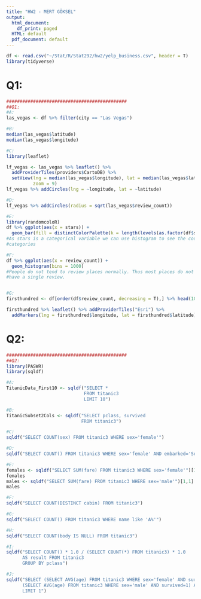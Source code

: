 ```yaml
---
title: "HW2 - MERT GÖKSEL"
output:
  html_document:
    df_print: paged
  HTML: default
  pdf_document: default
---
```

```r
df <- read.csv("~/Stat/R/Stat292/hw2/yelp_business.csv", header = T)
library(tidyverse)
```

# Q1:
```r
#############################################
##Q1:
#A:
las_vegas <- df %>% filter(city == "Las Vegas")

#B:
median(las_vegas$latitude)
median(las_vegas$longitude)

#C:
library(leaflet)

lf_vegas <- las_vegas %>% leaflet() %>%
  addProviderTiles(providers$CartoDB) %>%
  setView(lng = median(las_vegas$longitude), lat = median(las_vegas$latitude), 
          zoom = 9) 
lf_vegas %>% addCircles(lng = ~longitude, lat = ~latitude)

#D:
lf_vegas %>% addCircles(radius = sqrt(las_vegas$review_count))

#E:
library(randomcoloR)
df %>% ggplot(aes(x = stars)) + 
  geom_bar(fill = distinctColorPalette(k = length(levels(as.factor(df$stars))))) 
#As stars is a categorical variable we can use histogram to see the counts of 
#categories

#F:
df %>% ggplot(aes(x = review_count)) + 
  geom_histogram(bins = 1000)
#People do not tend to review places normally. Thus most places do not even 
#have a single review.


#G:
firsthundred <- df[order(df$review_count, decreasing = T),] %>% head(100) 

firsthundred %>% leaflet() %>% addProviderTiles("Esri") %>%
  addMarkers(lng = firsthundred$longitude, lat = firsthundred$latitude)

```

# Q2:
```r
#############################################
##Q2:
library(PASWR)
library(sqldf)

#A:
TitanicData_First10 <- sqldf("SELECT *
                             FROM titanic3
                             LIMIT 10")

#B:
TitanicSubset2Cols <- sqldf("SELECT pclass, survived
                            FROM titanic3")

#C:
sqldf("SELECT COUNT(sex) FROM titanic3 WHERE sex='female'")

#D:
sqldf("SELECT COUNT() FROM titanic3 WHERE sex='female' AND embarked='Southampton'")

#E:
females <- sqldf("SELECT SUM(fare) FROM titanic3 WHERE sex='female'")[1,1]
females
males <- sqldf("SELECT SUM(fare) FROM titanic3 WHERE sex='male'")[1,1]
males

#F:
sqldf("SELECT COUNT(DISTINCT cabin) FROM titanic3")

#G:
sqldf("SELECT COUNT() FROM titanic3 WHERE name like 'A%'")

#H:
sqldf("SELECT COUNT(body IS NULL) FROM titanic3")

#I:
sqldf("SELECT COUNT() * 1.0 / (SELECT COUNT(*) FROM titanic3) * 1.0 
      AS result FROM titanic3
      GROUP BY pclass")

#J:
sqldf("SELECT (SELECT AVG(age) FROM titanic3 WHERE sex='female' AND survived=1) AS female,
      (SELECT AVG(age) FROM titanic3 WHERE sex='male' AND survived=1) AS male FROM titanic3 
      LIMIT 1")

```
